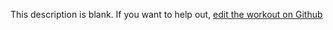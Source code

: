 
  This description is blank. If you want to help out, [edit the workout on Github](https://www.github.com/LiftArcade/exercises/blob/main/exercises/cable-overhead-curl-description.mdx)